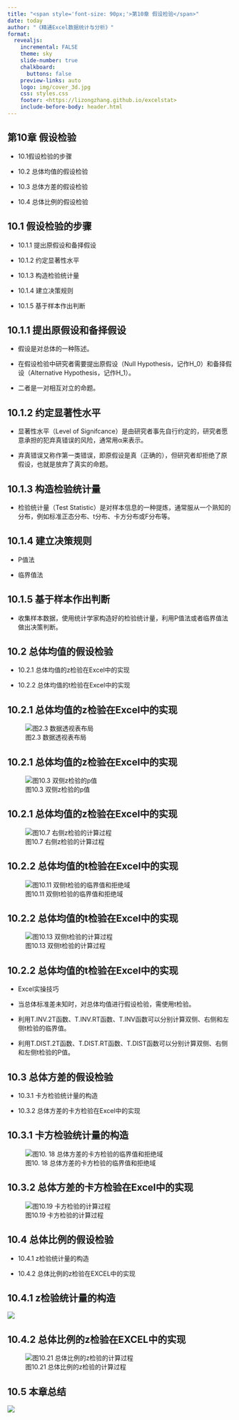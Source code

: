 ```yaml
---
title: "<span style='font-size: 90px;'>第10章 假设检验</span>"
date: today
author: "《精通Excel数据统计与分析》"
format: 
  revealjs:
    incremental: FALSE
    theme: sky
    slide-number: true
    chalkboard: 
      buttons: false
    preview-links: auto
    logo: img/cover_3d.jpg
    css: styles.css
    footer: <https://lizongzhang.github.io/excelstat>
    include-before-body: header.html
---
```


## 第10章 假设检验	
::: incremental
-   10.1假设检验的步骤	

-   10.2 总体均值的假设检验

-   10.3 总体方差的假设检验	

-   10.4 总体比例的假设检验
:::

## 10.1 假设检验的步骤	
::: incremental
-   10.1.1 提出原假设和备择假设	

-   10.1.2 约定显著性水平	

-   10.1.3 构造检验统计量	

-   10.1.4 建立决策规则	

-   10.1.5 基于样本作出判断	
:::

## 10.1.1 提出原假设和备择假设

-   假设是对总体的一种陈述。

-   在假设检验中研究者需要提出原假设（Null Hypothesis，记作H_0）和备择假设（Alternative Hypothesis，记作H_1）。

-   二者是一对相互对立的命题。

## 10.1.2 约定显著性水平	

-   显著性水平（Level of Signifcance）是由研究者事先自行约定的，研究者愿意承担的犯弃真错误的风险，通常用α来表示。

-   弃真错误又称作第一类错误，即原假设是真（正确的），但研究者却拒绝了原假设，也就是放弃了真实的命题。



## 10.1.3 构造检验统计量

-   检验统计量（Test Statistic）是对样本信息的一种提炼，通常服从一个熟知的分布，例如标准正态分布、t分布、卡方分布或F分布等。


## 10.1.4 建立决策规则

-   P值法

-   临界值法

## 10.1.5 基于样本作出判断

-   收集样本数据，使用统计学家构造好的检验统计量，利用P值法或者临界值法做出决策判断。

## 10.2 总体均值的假设检验	
::: incremental
-   10.2.1 总体均值的z检验在Excel中的实现	

-   10.2.2 总体均值的t检验在Excel中的实现
:::

## 10.2.1 总体均值的z检验在Excel中的实现	
![图2.3 数据透视表布局](img/pic10.2.png)

## 10.2.1 总体均值的z检验在Excel中的实现	
![图10.3 双侧z检验的p值](img/pic10.3.png)

## 10.2.1 总体均值的z检验在Excel中的实现	
![图10.7 右侧z检验的计算过程](img/pic10.7.png)


## 10.2.2 总体均值的t检验在Excel中的实现
![图10.11 双侧t检验的临界值和拒绝域](img/pic10.11.png)

## 10.2.2 总体均值的t检验在Excel中的实现
![图10.13 双侧t检验的计算过程](img/pic10.13.png)

## 10.2.2 总体均值的t检验在Excel中的实现

-   Excel实操技巧

-   当总体标准差未知时，对总体均值进行假设检验，需使用t检验。

-   利用T.INV.2T函数、T.INV.RT函数、T.INV函数可以分别计算双侧、右侧和左侧t检验的临界值。

-   利用T.DIST.2T函数、T.DIST.RT函数、T.DIST函数可以分别计算双侧、右侧和左侧t检验的P值。


## 10.3 总体方差的假设检验
::: incremental
-   10.3.1 卡方检验统计量的构造	

-   10.3.2 总体方差的卡方检验在Excel中的实现
:::

## 10.3.1 卡方检验统计量的构造	
![图10. 18  总体方差的卡方检验的临界值和拒绝域](img/pic10.18.png)

## 10.3.2 总体方差的卡方检验在Excel中的实现
![图10.19 卡方检验的计算过程](img/pic10.19.png)

## 10.4 总体比例的假设检验
::: incremental
-   10.4.1 z检验统计量的构造	

-   10.4.2 总体比例的z检验在EXCEL中的实现
:::

## 10.4.1 z检验统计量的构造	
![](img/eq10.18.png)

## 10.4.2 总体比例的z检验在EXCEL中的实现
![图10.21  总体比例的z检验的计算过程](img/pic10.21.png)

## 10.5 本章总结 {.scrollable}

![](img/pic2.16.png)
